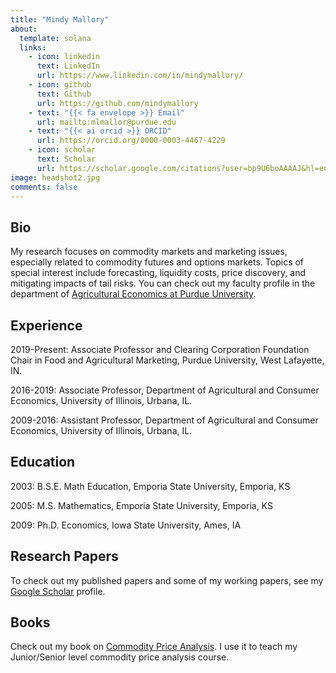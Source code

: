 ```yaml
---
title: "Mindy Mallory"
about: 
  template: solana
  links: 
    - icon: linkedin
      text: LinkedIn
      url: https://www.linkedin.com/in/mindymallory/
    - icon: github
      text: Github
      url: https://github.com/mindymallory
    - text: "{{< fa envelope >}} Email"
      url: mailto:mlmallor@purdue.edu
    - text: "{{< ai orcid >}} ORCID"
      url: https://orcid.org/0000-0003-4467-4229
    - icon: scholar
      text: Scholar
      url: https://scholar.google.com/citations?user=bp9U6boAAAAJ&hl=en
image: headshot2.jpg
comments: false
---
```


## Bio

My research focuses on commodity markets and marketing issues, especially related to commodity futures and options markets. Topics of special interest include forecasting, liquidity costs, price discovery, and mitigating impacts of tail risks. You can check out my faculty profile in the department of [Agricultural Economics at Purdue University](https://ag.purdue.edu/directory/mlmallor).

## Experience

2019-Present: Associate Professor and Clearing Corporation Foundation Chair in Food and Agricultural Marketing,
Purdue University, West Lafayette, IN. 

2016-2019:  Associate Professor, Department of Agricultural and Consumer Economics,
University of Illinois, Urbana, IL. 

2009-2016: Assistant Professor, Department of Agricultural and Consumer Economics,
University of Illinois, Urbana, IL.

## Education

2003: B.S.E. Math Education, Emporia State University, Emporia, KS

2005: M.S. Mathematics, Emporia State University, Emporia, KS

2009: Ph.D. Economics, Iowa State University, Ames, IA


## Research Papers

To check out my published papers and some of my working papers, see my [Google Scholar](https://scholar.google.com/citations?user=bp9U6boAAAAJ&hl=en) profile. 

## Books

Check out my book on [Commodity Price Analysis](http://mindymallory.com/PriceAnalysis/). I use it to teach my Junior/Senior level commodity price analysis course. 
